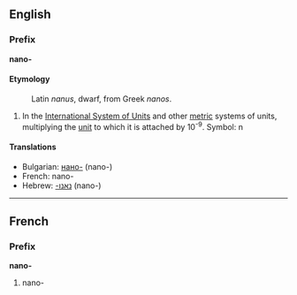 ==English==
===Prefix===
'''nano-'''

====Etymology====
:Latin ''nanus'', dwarf, from Greek ''nanos''.

#In the [[International System of Units]] and other [[metric]] systems of units, multiplying the [[unit]] to which it is attached by 10<sup>-9</sup>. Symbol: n

====Translations====
*Bulgarian: [[нано-]] (nano-)
*French: nano-
*Hebrew: [[נאנו-‏]] (nano-)

----

==French==
===Prefix===
'''nano-'''

#nano-